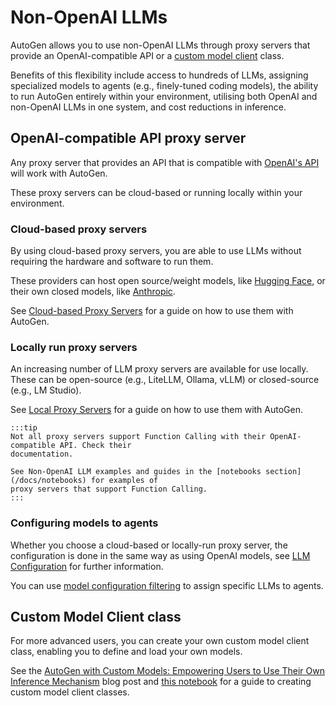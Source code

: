 # Non-OpenAI LLMs

AutoGen allows you to use non-OpenAI LLMs through proxy servers that provide
an OpenAI-compatible API or a [custom model client](https://microsoft.github.io/autogen/blog/2024/01/26/Custom-Models)
class.

Benefits of this flexibility include access to hundreds of LLMs, assigning specialized
models to agents (e.g., finely-tuned coding models), the ability to run AutoGen entirely
within your environment, utilising both OpenAI and non-OpenAI LLMs in one system, and cost
reductions in inference.

## OpenAI-compatible API proxy server
Any proxy server that provides an API that is compatible with [OpenAI's API](https://platform.openai.com/docs/api-reference)
will work with AutoGen.

These proxy servers can be cloud-based or running locally within your environment.

### Cloud-based proxy servers
By using cloud-based proxy servers, you are able to use LLMs without requiring the hardware
and software to run them.

These providers can host open source/weight models, like [Hugging Face](https://huggingface.co/),
or their own closed models, like [Anthropic](https://www.anthropic.com/).

See [Cloud-based Proxy Servers](cloud-based-proxy-servers) for a guide on how to
use them with AutoGen.

### Locally run proxy servers
An increasing number of LLM proxy servers are available for use locally. These can be 
open-source (e.g., LiteLLM, Ollama, vLLM) or closed-source (e.g., LM Studio).

See [Local Proxy Servers](local-proxy-servers) for a guide on how to use them with
AutoGen.


````mdx-code-block
:::tip
Not all proxy servers support Function Calling with their OpenAI-compatible API. Check their
documentation.

See Non-OpenAI LLM examples and guides in the [notebooks section](/docs/notebooks) for examples of
proxy servers that support Function Calling.
:::
````

### Configuring models to agents

Whether you choose a cloud-based or locally-run proxy server, the configuration is done in
the same way as using OpenAI models, see [LLM Configuration](/docs/topics/llm_configuration)
for further information.

You can use [model configuration filtering](/docs/topics/llm_configuration#config-list-filtering)
to assign specific LLMs to agents.


## Custom Model Client class
For more advanced users, you can create your own custom model client class, enabling
you to define and load your own models.

See the [AutoGen with Custom Models: Empowering Users to Use Their Own Inference Mechanism](/blog/2024/01/26/Custom-Models)
blog post and [this notebook](/notebooks/agentchat_custom_model/) for a guide to creating custom model client classes.